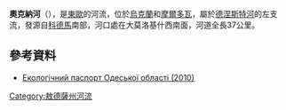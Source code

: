 '''奧克納河'''（{{lang-uk|Окна}}），是[[東歐|東歐]]的河流，位於[[烏克蘭|烏克蘭]]和[[摩爾多瓦|摩爾多瓦]]，屬於[[德涅斯特河|德涅斯特河]]的左支流，發源自[[科德馬|科德馬]]南部，河口處在大莫洛基什西南面，河道全長37公里。

==參考資料==
* [https://archive.is/20121205013649/www.menr.gov.ua/content/article/5988 Екологічний паспорт Одеської області (2010)]

{{DEFAULTSORT:Окна (притока Дністра)}}
[[Category:敖德薩州河流|Category:敖德薩州河流]]


{{Ukraine-river-stub}}